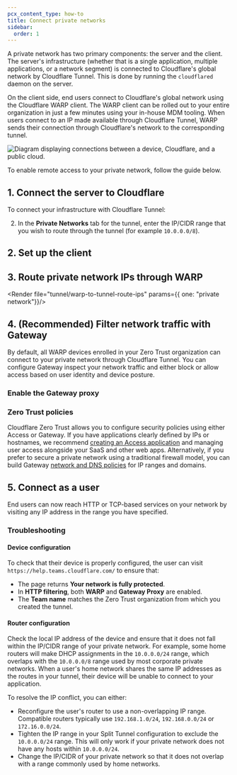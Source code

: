 ```yaml
---
pcx_content_type: how-to
title: Connect private networks
sidebar:
  order: 1
---
```



A private network has two primary components: the server and the client. The server's infrastructure (whether that is a single application, multiple applications, or a network segment) is connected to Cloudflare's global network by Cloudflare Tunnel. This is done by running the `cloudflared` daemon on the server.

On the client side, end users connect to Cloudflare's global network using the Cloudflare WARP client. The WARP client can be rolled out to your entire organization in just a few minutes using your in-house MDM tooling. When users connect to an IP made available through Cloudflare Tunnel, WARP sends their connection through Cloudflare's network to the corresponding tunnel.

![Diagram displaying connections between a device, Cloudflare, and a public cloud.](~/assets/images/cloudflare-one/connections/private-ips-diagram.png)

To enable remote access to your private network, follow the guide below.

## 1. Connect the server to Cloudflare

To connect your infrastructure with Cloudflare Tunnel:

<Render file="tunnel/connect-private-network" />

2. In the **Private Networks** tab for the tunnel, enter the IP/CIDR range that you wish to route through the tunnel (for example `10.0.0.0/8`).

## 2. Set up the client

<Render file="tunnel/warp-to-tunnel-client" />

## 3. Route private network IPs through WARP

<Render file="tunnel/warp-to-tunnel-route-ips" params={{ one: "private network"}}/>

## 4. (Recommended) Filter network traffic with Gateway

By default, all WARP devices enrolled in your Zero Trust organization can connect to your private network through Cloudflare Tunnel. You can configure Gateway inspect your network traffic and either block or allow access based on user identity and device posture.

### Enable the Gateway proxy

<Render file="tunnel/enable-gateway-proxy" />

### Zero Trust policies

Cloudflare Zero Trust allows you to configure security policies using either Access or Gateway. If you have applications clearly defined by IPs or hostnames, we recommend [creating an Access application](/cloudflare-one/applications/non-http/self-hosted-private-app/) and managing user access alongside your SaaS and other web apps. Alternatively, if you prefer to secure a private network using a traditional firewall model, you can build Gateway [network and DNS policies](/learning-paths/replace-vpn/build-policies/) for IP ranges and domains.

## 5. Connect as a user

End users can now reach HTTP or TCP-based services on your network by visiting any IP address in the range you have specified.

### Troubleshooting

#### Device configuration

To check that their device is properly configured, the user can visit `https://help.teams.cloudflare.com/` to ensure that:

- The page returns **Your network is fully protected**.
- In **HTTP filtering**, both **WARP** and **Gateway Proxy** are enabled.
- The **Team name** matches the Zero Trust organization from which you created the tunnel.

#### Router configuration

Check the local IP address of the device and ensure that it does not fall within the IP/CIDR range of your private network. For example, some home routers will make DHCP assignments in the `10.0.0.0/24` range, which overlaps with the `10.0.0.0/8` range used by most corporate private networks. When a user's home network shares the same IP addresses as the routes in your tunnel, their device will be unable to connect to your application.

To resolve the IP conflict, you can either:

- Reconfigure the user's router to use a non-overlapping IP range. Compatible routers typically use `192.168.1.0/24`, `192.168.0.0/24` or `172.16.0.0/24`.
- Tighten the IP range in your Split Tunnel configuration to exclude the `10.0.0.0/24` range. This will only work if your private network does not have any hosts within `10.0.0.0/24`.
- Change the IP/CIDR of your private network so that it does not overlap with a range commonly used by home networks.
